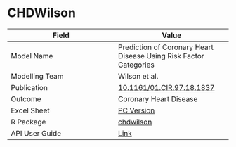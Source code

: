 # CHDWilson

| Field         | Value         |
| ------------- |-------------- |
| Model Name    | Prediction of Coronary Heart Disease Using Risk Factor Categories |
| Modelling Team| Wilson et al.|
| Publication   | [10.1161/01.CIR.97.18.1837](https://doi.org/10.1161/01.CIR.97.18.1837)|
| Outcome       | Coronary Heart Disease |
| Excel Sheet   | [PC Version](https://drive.google.com/uc?export=download&id=18RcG1yHeobxNw7T7m_dnF_5VDIz1ty--) |
| R Package     | [chdwilson](https://github.com/resplab/chdwilson)|
| API User Guide| [Link](https://resplab.github.io/prismguide/api-users-guide.html#chdwilson-api)          |

